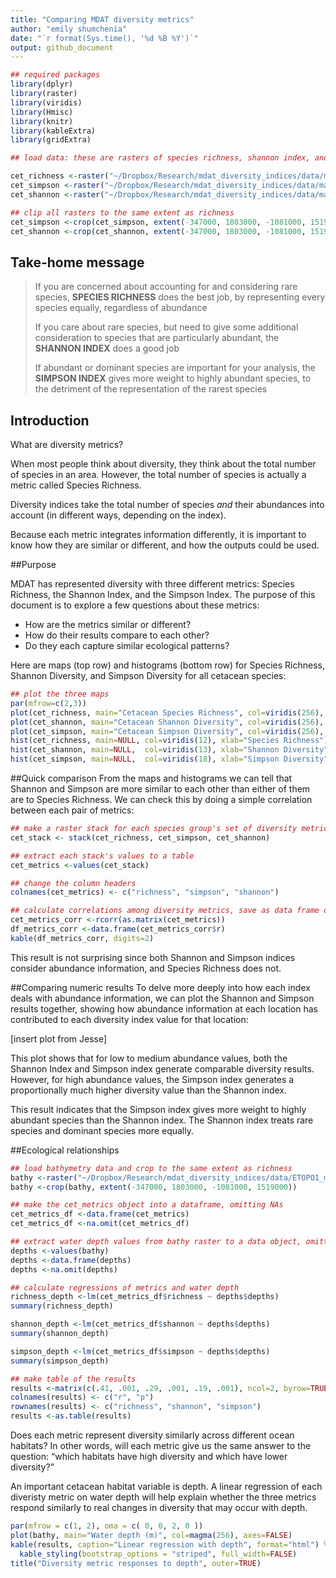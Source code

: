 ```yaml
---
title: "Comparing MDAT diversity metrics"
author: "emily shumchenia"
date: "`r format(Sys.time(), '%d %B %Y')`"
output: github_document
---
```


```r

## required packages
library(dplyr)
library(raster)
library(viridis)
library(Hmisc)
library(knitr)
library(kableExtra)
library(gridExtra)

## load data: these are rasters of species richness, shannon index, and simpson index for mdat cetacean models.

cet_richness <-raster("~/Dropbox/Research/mdat_diversity_indices/data/mammal_richness_Cetaceans.tif")
cet_simpson <-raster("~/Dropbox/Research/mdat_diversity_indices/data/mammal_simpson_Cetaceans.tif")
cet_shannon <-raster("~/Dropbox/Research/mdat_diversity_indices/data/mammal_shannon_Cetaceans.tif")

## clip all rasters to the same extent as richness
cet_simpson <-crop(cet_simpson, extent(-347000, 1803000, -1081000, 1519000))
cet_shannon <-crop(cet_shannon, extent(-347000, 1803000, -1081000, 1519000))

```
## Take-home message
> If you are concerned about accounting for and considering rare species, **SPECIES RICHNESS** does the best job, by representing every species equally, regardless of abundance
>
> If you care about rare species, but need to give some additional consideration to species that are particularly abundant, the **SHANNON INDEX** does a good job
>
> If abundant or dominant species are important for your analysis, the **SIMPSON INDEX** gives more weight to highly abundant species, to the detriment of the representation of the rarest species

## Introduction
What are diversity metrics?  

When most people think about diversity, they think about the total number of species in an area. However, the total number of species is actually a metric called Species Richness.  

Diversity indices take the total number of species *and* their abundances into account (in different ways, depending on the index).  

Because each metric integrates information differently, it is important to know how they are similar or different, and how the outputs could be used.


##Purpose

MDAT has represented diversity with three different metrics: Species Richness, the Shannon Index, and the Simpson Index. The purpose of this document is to explore a few questions about these metrics:  

* How are the metrics similar or different?
* How do their  results compare to each other?
* Do they each capture similar ecological patterns?

Here are maps (top row) and histograms (bottom row) for Species Richness, Shannon Diversity, and Simpson Diversity for all cetacean species:  

```r

## plot the three maps
par(mfrow=c(2,3))
plot(cet_richness, main="Cetacean Species Richness", col=viridis(256), axes=FALSE)
plot(cet_shannon, main="Cetacean Shannon Diversity", col=viridis(256), axes=FALSE)
plot(cet_simpson, main="Cetacean Simpson Diversity", col=viridis(256), axes=FALSE)
hist(cet_richness, main=NULL, col=viridis(12), xlab="Species Richness")
hist(cet_shannon, main=NULL,  col=viridis(13), xlab="Shannon Diversity")
hist(cet_simpson, main=NULL,  col=viridis(18), xlab="Simpson Diversity")

```

##Quick comparison
From the maps and histograms we can tell that Shannon and Simpson are more similar to each other than either of them are to Species Richness. We can check this by doing a simple correlation between each pair of metrics:  

```r

## make a raster stack for each species group's set of diversity metrics
cet_stack <- stack(cet_richness, cet_simpson, cet_shannon)

## extract each stack's values to a table
cet_metrics <-values(cet_stack)

## change the column headers
colnames(cet_metrics) <- c("richness", "simpson", "shannon")

## calculate correlations among diversity metrics, save as data frame object, display the table
cet_metrics_corr <-rcorr(as.matrix(cet_metrics))
df_metrics_corr <-data.frame(cet_metrics_corr$r)
kable(df_metrics_corr, digits=2)

```

This result is not surprising since both Shannon and Simpson indices consider abundance information, and Species Richness does not.

##Comparing numeric results
To delve more deeply into how each index deals with abundance information, we can plot the Shannon and Simpson results together, showing how abundance information at each location has contributed to each diversity index value for that location:  

[insert plot from Jesse]  

This plot shows that for low to medium abundance values, both the Shannon Index and Simpson index generate comparable diversity results. However, for high abundance values, the Simpson index generates a proportionally much higher diversity value than the Shannon index.  

This result indicates that the Simpson index gives more weight to highly abundant species than the Shannon index. The Shannon index treats rare species and dominant species more equally.

##Ecological relationships
```r

## load bathymetry data and crop to the same extent as richness
bathy <-raster("~/Dropbox/Research/mdat_diversity_indices/data/ETOPO1_mdat.tif")
bathy <-crop(bathy, extent(-347000, 1803000, -1081000, 1519000))

## make the cet_metrics object into a dataframe, omitting NAs
cet_metrics_df <-data.frame(cet_metrics)
cet_metrics_df <-na.omit(cet_metrics_df)

## extract water depth values from bathy raster to a data object, omitting NAs
depths <-values(bathy)
depths <-data.frame(depths)
depths <-na.omit(depths)

## calculate regressions of metrics and water depth
richness_depth <-lm(cet_metrics_df$richness ~ depths$depths)
summary(richness_depth)

shannon_depth <-lm(cet_metrics_df$shannon ~ depths$depths)
summary(shannon_depth)

simpson_depth <-lm(cet_metrics_df$simpson ~ depths$depths)
summary(simpson_depth)

## make table of the results
results <-matrix(c(.41, .001, .29, .001, .19, .001), ncol=2, byrow=TRUE)
colnames(results) <- c("r", "p")
rownames(results) <- c("richness", "shannon", "simpson")
results <-as.table(results)

```
Does each metric represent diversity similarly across different ocean habitats? In other words, will each metric give us the same answer to the question: "which habitats have high diversity and which have lower diversity?"   

An important cetacean habitat variable is depth. A linear regression of each diveristy metric on water depth will help explain whether the three metrics respond similarly to real changes in diversity that may occur with depth.  

```r

par(mfrow = c(1, 2), oma = c( 0, 0, 2, 0 ))
plot(bathy, main="Water depth (m)", col=magma(256), axes=FALSE)
kable(results, caption="Linear regression with depth", format="html") %>%
  kable_styling(bootstrap_options = "striped", full_width=FALSE)
title("Diversity metric responses to depth", outer=TRUE)

```
